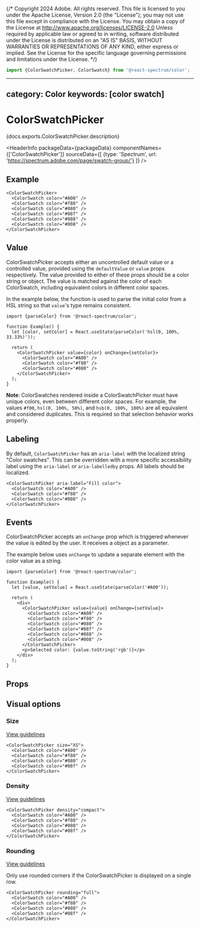 {/* Copyright 2024 Adobe. All rights reserved.
This file is licensed to you under the Apache License, Version 2.0 (the "License");
you may not use this file except in compliance with the License. You may obtain a copy
of the License at http://www.apache.org/licenses/LICENSE-2.0
Unless required by applicable law or agreed to in writing, software distributed under
the License is distributed on an "AS IS" BASIS, WITHOUT WARRANTIES OR REPRESENTATIONS
OF ANY KIND, either express or implied. See the License for the specific language
governing permissions and limitations under the License. */}



```jsx import
import {ColorSwatchPicker, ColorSwatch} from '@react-spectrum/color';
```

---
category: Color
keywords: [color swatch]
---

# ColorSwatchPicker

<PageDescription>{docs.exports.ColorSwatchPicker.description}</PageDescription>

<HeaderInfo
  packageData={packageData}
  componentNames={['ColorSwatchPicker']}
  sourceData={[
    {type: 'Spectrum', url: 'https://spectrum.adobe.com/page/swatch-group/'}
  ]} />

## Example

```tsx example
<ColorSwatchPicker>
  <ColorSwatch color="#A00" />
  <ColorSwatch color="#f80" />
  <ColorSwatch color="#080" />
  <ColorSwatch color="#08f" />
  <ColorSwatch color="#088" />
  <ColorSwatch color="#008" />
</ColorSwatchPicker>
```

## Value

ColorSwatchPicker accepts either an uncontrolled default value or a controlled value, provided using the `defaultValue` or `value` props respectively. The value provided to either of these props should be a color string or <TypeLink links={colorTypes.links} type={colorTypes.exports.Color} /> object. The value is matched against the color of each ColorSwatch, including equivalent colors in different color spaces.

In the example below, the <TypeLink links={statelyDocs.links} type={statelyDocs.exports.parseColor} /> function is used to parse the initial color from a HSL string so that `value`'s type remains consistent.

```tsx example
import {parseColor} from '@react-spectrum/color';

function Example() {
  let [color, setColor] = React.useState(parseColor('hsl(0, 100%, 33.33%)'));

  return (
    <ColorSwatchPicker value={color} onChange={setColor}>
      <ColorSwatch color="#A00" />
      <ColorSwatch color="#f80" />
      <ColorSwatch color="#080" />
    </ColorSwatchPicker>
  );
}
```

**Note**: ColorSwatches rendered inside a ColorSwatchPicker must have unique colors, even between different color spaces. For example, the values `#f00`, `hsl(0, 100%, 50%)`, and `hsb(0, 100%, 100%)` are all equivalent and considered duplicates. This is required so that selection behavior works properly.

## Labeling

By default, `ColorSwatchPicker` has an `aria-label` with the localized string "Color swatches". This can be overridden with a more specific accessibility label using the `aria-label` or `aria-labelledby` props. All labels should be localized.

```tsx example
<ColorSwatchPicker aria-label="Fill color">
  <ColorSwatch color="#A00" />
  <ColorSwatch color="#f80" />
  <ColorSwatch color="#080" />
</ColorSwatchPicker>
```

## Events

ColorSwatchPicker accepts an `onChange` prop which is triggered whenever the value is edited by the user. It receives a <TypeLink links={colorTypes.links} type={colorTypes.exports.Color} /> object as a parameter.

The example below uses `onChange` to update a separate element with the color value as a string.

```tsx example
import {parseColor} from '@react-spectrum/color';

function Example() {
  let [value, setValue] = React.useState(parseColor('#A00'));

  return (
    <div>
      <ColorSwatchPicker value={value} onChange={setValue}>
        <ColorSwatch color="#A00" />
        <ColorSwatch color="#f80" />
        <ColorSwatch color="#080" />
        <ColorSwatch color="#08f" />
        <ColorSwatch color="#088" />
        <ColorSwatch color="#008" />
      </ColorSwatchPicker>
      <p>Selected color: {value.toString('rgb')}</p>
    </div>
  );
}
```

## Props

<PropTable component={docs.exports.ColorSwatchPicker} links={docs.links} />

## Visual options

### Size

[View guidelines](https://spectrum.adobe.com/page/swatch-group/#Size)

```tsx example
<ColorSwatchPicker size="XS">
  <ColorSwatch color="#A00" />
  <ColorSwatch color="#f80" />
  <ColorSwatch color="#080" />
  <ColorSwatch color="#08f" />
</ColorSwatchPicker>
```

### Density

[View guidelines](https://spectrum.adobe.com/page/swatch-group/#Density)

```tsx example
<ColorSwatchPicker density="compact">
  <ColorSwatch color="#A00" />
  <ColorSwatch color="#f80" />
  <ColorSwatch color="#080" />
  <ColorSwatch color="#08f" />
</ColorSwatchPicker>
```

### Rounding

[View guidelines](https://spectrum.adobe.com/page/swatch-group/#Corner-rounding-in-swatch-groups)

Only use rounded corners if the ColorSwatchPicker is displayed on a single row.

```tsx example
<ColorSwatchPicker rounding="full">
  <ColorSwatch color="#A00" />
  <ColorSwatch color="#f80" />
  <ColorSwatch color="#080" />
  <ColorSwatch color="#08f" />
</ColorSwatchPicker>
```
